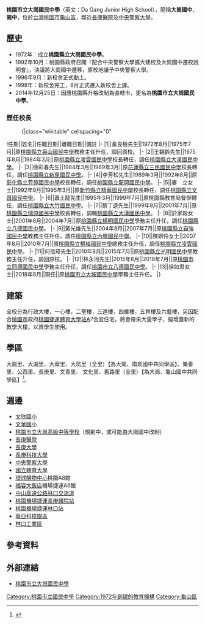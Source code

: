 {{Infobox_School
| name = 桃園市立大崗國民中學
| other_name = Da Gang Junior High School
| image = [[File:Da_Gang_Junior_High_School_Logo.gif|200px]]
| motto = 誠勇檢樸
| established = 1972年
| type = 市立[[國民中學|國民中學]]
| district = {{TWN}}[[桃園市|桃園市]][[龜山區|龜山區]]
| principal = 徐如君
| grades = 三年制，共38班(另設立多元學習中心、集中式特教班)。<br>七年級12班<br>八年級12班<br>九年級11班
| faculty = 69人
| staff = 9人
| students = 965（2016年）
| address = 333 桃園市龜山區文化二路168號
| tel = 886-3-328-0888
| fax = 886-3-328-8956
| website = [http://www.dgjh.tyc.edu.tw/ http://www.dgjh.tyc.edu.tw/]
}}

'''桃園市立大崗國民中學'''（英文：Da Gang Junior High School），簡稱'''大崗國中'''、'''崗中'''，位於[[台灣|台灣]][[桃園市|桃園市]][[龜山區|龜山區]]，鄰近[[長庚醫院|長庚醫院]]及[[中央警察大學|中央警察大學]]。

==歷史==
* 1972年：成立'''桃園縣立大崗國民中學'''。
* 1992年10月：桃園縣政府召開『配合中央警察大學擴大建校及大崗國中遷校說明會』，決議將大崗國中遷移，原校地讓予中央警察大學。
* 1996年9月：新校舍正式動土。
* 1998年：新校舍完工，8月正式遷入新校舍上課。
* 2014年12月25日：因應桃園縣升格改制為直轄市，更名為'''桃園市立大崗國民中學'''。

===歷任校長===
<!--原任校名以任職時校名為主，不需要更為現今名稱-->
:{|class="wikitable" cellspacing="0"
!任期||姓名||任職日期||離職日期||備註
|-
|1||黃良樹先生||1972年8月||1975年7月||原[[桃園市立壽山高級中等學校|桃園縣立壽山國民中學]]教務主任升任，調回原校。
|-
|2||王錫齡先生||1975年8月||1984年3月||原[[桃園市立凌雲國民中學|桃園縣立凌雲國民中學]]校長轉任，調任[[桃園市立大溪高級中學|桃園縣立大漢國民中學]]。
|-
|3||徐彩春先生||1984年3月||1989年3月||原[[花蓮縣立三民國民中學|花蓮縣立三民國民中學]]校長轉任，調任[[桃園市立新屋高級中等學校|桃園縣立新屋國民中學]]。
|-
|4||李芳松先生||1989年3月||1992年8月||原[[彰化縣立芳苑國民中學|彰化縣立芳苑國民中學]]校長轉任，調任[[桃園市立龍岡國民中學|桃園縣立龍岡國民中學]]。
|-
|5||婁　立女士||1992年9月||1995年3月||原[[新竹縣立精華國民中學|新竹縣立精華國民中學]]校長轉任，調任[[桃園市立文昌國民中學|桃園縣立文昌國民中學]]。
|-
|6||蕭土龍先生||1995年3月||1999年7月||原桃園縣教育局督學轉任，調任[[桃園市立大竹國民中學|桃園縣立大竹國民中學]]。
|-
|7||蔡丁遺先生||1999年8月||2001年7月||原[[桃園市立瑞原國民中學|桃園縣立瑞原國民中學]]校長轉任，調職[[桃園市立大溪高級中學|桃園縣立大漢國民中學]]。
|-
|8||於家穀女士||2001年8月||2004年7月||原[[桃園市立楊明國民中學|桃園縣立楊明國民中學]]學務主任升任，調任[[桃園市立八德國民中學|桃園縣立八德國民中學]]。
|-
|9||黃光雄先生||2004年8月||2007年7月||原[[桃園市立自強國民中學|桃園縣立自強國民中學]]教務主任升任，調任[[桃園市立內壢國民中學|桃園縣立內壢國民中學]]。
|-
|10||陳妍伶女士||2007年8月||2010年7月||原[[桃園市立楊梅國民中學|桃園縣立楊梅國民中學]]總務主任升任，調任[[桃園市立凌雲國民中學|桃園縣立凌雲國民中學]]。
|-
|11||何信璋先生||2010年8月||2015年7月||原[[桃園市立光明國民中學|桃園縣立光明國民中學]]教務主任升任，調回原校。
|-
|12||林永河先生||2015年8月||2018年7月||原[[桃園市立同德國民中學|桃園市立同德國民中學]]學務主任升任，調任[[桃園市立八德國民中學|桃園市立八德國民中學]]。
|-
|13||徐如君女士||2018年8月||現任||原[[桃園市立大坡國民中學|桃園市立大坡國民中學]]學務主任升任。
|}

==建築==
全校分為行政大樓，一心樓，二聖樓，三達樓，四維樓，五育樓及六藝樓，另因配合[[桃園市|桃園市]]政府[[桃園捷運|桃園捷運]][[體育大學站|體育大學站]]A7合宜住宅，將會帶來大量學子，擬增蓋新的教學大樓，以資學生使用。

==學區==
大崗里、大湖里、大華里、大坑里（全里）【為大崗、南崁國中共同學區】、樂善里、公西里、長庚里、文青里、
文化里、舊路里（全里）【為大崗、龜山國中共同學區】<ref>{{Cite web |url=http://www.tycg.gov.tw/edu/home.jsp?id=42&parentpath=0,41 |title=桃園市107學年度國民中小學學區劃分一覽表 |accessdate=2018-06-03 |archive-date=2018-06-18 |archive-url=https://web.archive.org/web/20180618190839/http://www.tycg.gov.tw/edu/home.jsp?id=42&parentpath=0,41 |dead-url=no }}</ref>。

== 週邊 ==
*[[文欣國小|文欣國小]]
*[[文華國小|文華國小]]
*[[桃園市立大崗高級中等學校|桃園市立大崗高級中等學校]]（規劃中，或可能由大崗國中改制）
*[[長庚醫院|長庚醫院]]
*[[長庚大學|長庚大學]]
*[[長庚科技大學|長庚科技大學]]
*[[中央警察大學|中央警察大學]]
*[[國立體育大學|國立體育大學]]
*[[環球購物中心|環球購物中心]]桃園A8館
*[[福容大飯店|福容大飯店]]機場捷運A8館
*[[中山高速公路|中山高速公路]][[林口交流道_(國道1號)|林口交流道]]
*[[桃園機場捷運|桃園機場捷運]][[長庚醫院站|長庚醫院站]]
*[[桃園機場捷運|桃園機場捷運]][[林口站_(桃園捷運)|林口站]]
*[[華亞科技園區|華亞科技園區]]
*[[林口工業區|林口工業區]]

==參考資料==
{{reflist}}

== 外部連結 ==
*[http://www.dgjh.tyc.edu.tw/ 桃園市立大崗國民中學] {{Wayback|url=http://www.dgjh.tyc.edu.tw/ |date=20111003020012 }}

{{桃園市國民中小學}}

[[Category:桃園市立國民中學|Category:桃園市立國民中學]]
[[Category:1972年創建的教育機構|Category:1972年創建的教育機構]]
[[Category:龜山區|Category:龜山區]]